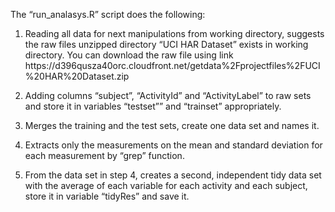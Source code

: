 The "run_analasys.R" script does the following:

1. Reading all data for next manipulations from working directory, suggests the raw files unzipped directory "UCI HAR Dataset" exists in working directory. You can download the raw file using link https://d396qusza40orc.cloudfront.net/getdata%2Fprojectfiles%2FUCI%20HAR%20Dataset.zip

2. Adding columns "subject", "ActivityId" and "ActivityLabel" to raw sets and store it in variables "testset"" and "trainset" appropriately.

3. Merges the training and the test sets, create one data set and names it.

4. Extracts only the measurements on the mean and standard deviation for each measurement by "grep" function. 

5. From the data set in step 4, creates a second, independent tidy data set with the average of each variable for each activity and each subject, store it in variable "tidyRes" and save it.